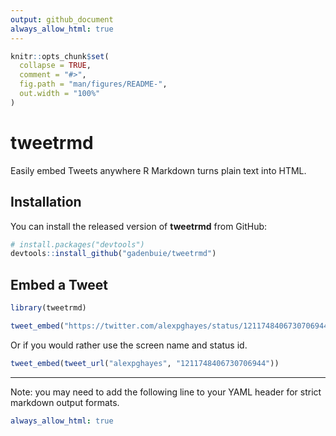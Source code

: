 ```yaml
---
output: github_document
always_allow_html: true
---
```


<!-- README.md is generated from README.Rmd. Please edit that file -->

```r
knitr::opts_chunk$set(
  collapse = TRUE,
  comment = "#>",
  fig.path = "man/figures/README-",
  out.width = "100%"
)
```

# tweetrmd

<!-- badges: start -->
<!-- badges: end -->

Easily embed Tweets anywhere R Markdown turns plain text into HTML.

## Installation

You can install the released version of **tweetrmd** from GitHub:

``` r
# install.packages("devtools")
devtools::install_github("gadenbuie/tweetrmd")
```

## Embed a Tweet

```r
library(tweetrmd)

tweet_embed("https://twitter.com/alexpghayes/status/1211748406730706944")
```

Or if you would rather use the screen name and status id.

```r
tweet_embed(tweet_url("alexpghayes", "1211748406730706944"))
```


---

Note: you may need to add the following line to your YAML header for strict markdown output formats.

```yaml
always_allow_html: true
```
